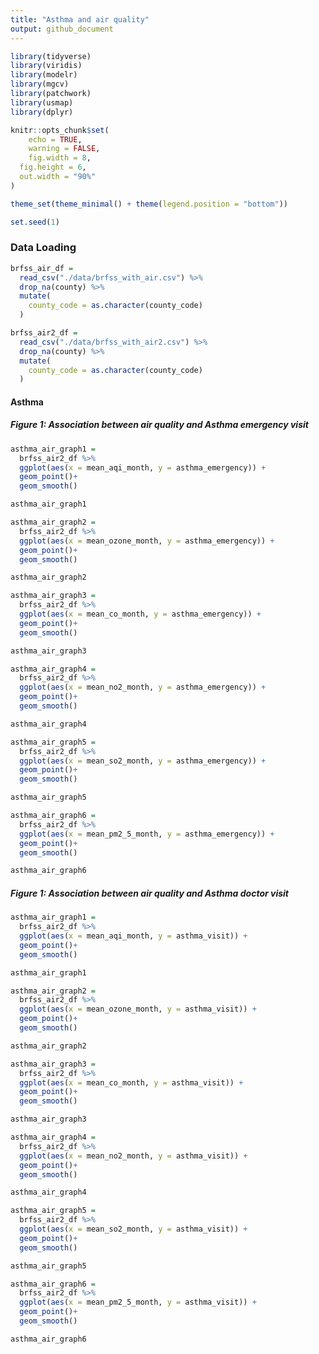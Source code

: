 ```yaml
---
title: "Asthma and air quality"
output: github_document
---
```


```r
library(tidyverse)
library(viridis)
library(modelr)
library(mgcv)
library(patchwork)
library(usmap)
library(dplyr)

knitr::opts_chunk$set(
	echo = TRUE,
	warning = FALSE,
	fig.width = 8, 
  fig.height = 6,
  out.width = "90%"
)

theme_set(theme_minimal() + theme(legend.position = "bottom"))

set.seed(1)
```

### Data Loading

```r
brfss_air_df = 
  read_csv("./data/brfss_with_air.csv") %>% 
  drop_na(county) %>% 
  mutate(
    county_code = as.character(county_code)
  )

brfss_air2_df = 
  read_csv("./data/brfss_with_air2.csv") %>% 
  drop_na(county) %>% 
  mutate(
    county_code = as.character(county_code)
  )
```

#### Asthma

##### Figure 1: Association between air quality and Asthma emergency visit

```r
asthma_air_graph1 = 
  brfss_air2_df %>%
  ggplot(aes(x = mean_aqi_month, y = asthma_emergency)) +
  geom_point()+
  geom_smooth()

asthma_air_graph1
```

```r
asthma_air_graph2 = 
  brfss_air2_df %>%
  ggplot(aes(x = mean_ozone_month, y = asthma_emergency)) +
  geom_point()+
  geom_smooth()

asthma_air_graph2
```

```r
asthma_air_graph3 = 
  brfss_air2_df %>%
  ggplot(aes(x = mean_co_month, y = asthma_emergency)) +
  geom_point()+
  geom_smooth()

asthma_air_graph3
```

```r
asthma_air_graph4 = 
  brfss_air2_df %>% 
  ggplot(aes(x = mean_no2_month, y = asthma_emergency)) +
  geom_point()+
  geom_smooth()

asthma_air_graph4
```

```r
asthma_air_graph5 = 
  brfss_air2_df %>% 
  ggplot(aes(x = mean_so2_month, y = asthma_emergency)) +
  geom_point()+
  geom_smooth()

asthma_air_graph5
```

```r
asthma_air_graph6 = 
  brfss_air2_df %>% 
  ggplot(aes(x = mean_pm2_5_month, y = asthma_emergency)) +
  geom_point()+
  geom_smooth()

asthma_air_graph6
```

##### Figure 1: Association between air quality and Asthma doctor visit

```r
asthma_air_graph1 = 
  brfss_air2_df %>%
  ggplot(aes(x = mean_aqi_month, y = asthma_visit)) +
  geom_point()+
  geom_smooth()

asthma_air_graph1
```

```r
asthma_air_graph2 = 
  brfss_air2_df %>%
  ggplot(aes(x = mean_ozone_month, y = asthma_visit)) +
  geom_point()+
  geom_smooth()

asthma_air_graph2
```

```r
asthma_air_graph3 = 
  brfss_air2_df %>%
  ggplot(aes(x = mean_co_month, y = asthma_visit)) +
  geom_point()+
  geom_smooth()

asthma_air_graph3
```

```r
asthma_air_graph4 = 
  brfss_air2_df %>% 
  ggplot(aes(x = mean_no2_month, y = asthma_visit)) +
  geom_point()+
  geom_smooth()

asthma_air_graph4
```

```r
asthma_air_graph5 = 
  brfss_air2_df %>% 
  ggplot(aes(x = mean_so2_month, y = asthma_visit)) +
  geom_point()+
  geom_smooth()

asthma_air_graph5
```

```r
asthma_air_graph6 = 
  brfss_air2_df %>% 
  ggplot(aes(x = mean_pm2_5_month, y = asthma_visit)) +
  geom_point()+
  geom_smooth()

asthma_air_graph6
```

